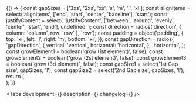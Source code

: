 

<Meta title='Components/Cells/GenericWrapper' component={GenericWrapper} />

<Story name='GenericWrapper'>
    {() => {
        const gapSizes = ['3xs', '2xs', 'xs', 's', 'm', 'l', 'xl'];
        const alignItems = select('alignItems', ['end', 'start', 'center', 'baseline'], 'start');
        const justifyContent = select(
            'justifyContent',
            ['between', 'around', 'evenly', 'center', 'start', 'end'],
            undefined,
        );
        const direction = radios('direction', { column: 'column', row: 'row' }, 'row');
        const padding = object('padding', {
            top: 'xl',
            left: 'l',
            right: 'm',
            bottom: 'xl',
        });
        const gapDirection = radios(
            'gapDirection',
            {
                vertical: 'vertical',
                horizontal: 'horizontal',
            },
            'horizontal',
        );
        const growElement1 = boolean('grow (1st element)', false);
        const growElement2 = boolean('grow (2st element)', false);
        const growElement3 = boolean(`grow (3d element)`, false);
        const gapSize1 = select('1st Gap size', gapSizes, 'l');
        const gapSize2 = select('2nd Gap size', gapSizes, 'l');
        return (
            <div
                style={{
                    width: 1000,
                }}
            >
                <div
                    style={{
                        border: '1px dashed #EFC2D5',
                        borderRadius: '8px',
                    }}
                >
                    <GenericWrapper
                        alignItems={alignItems}
                        direction={direction}
                        padding={padding}
                        justifyContent={justifyContent}
                    >
                        <GenericWrapper grow={growElement1}>
                            <div
                                style={{
                                    background: 'rgba(55, 120, 251, 0.1)',
                                    border: '1px dashed #3778FB',
                                    borderRadius: '8px',
                                    height: 128,
                                    width: 128,
                                    boxSizing: 'border-box',
                                }}
                            />
                        </GenericWrapper>
                        <Gap direction={gapDirection} size={gapSize1} />
                        <GenericWrapper grow={growElement2}>
                            <div
                                style={{
                                    background: 'rgba(55, 120, 251, 0.1)',
                                    border: '1px dashed #3778FB',
                                    borderRadius: '8px',
                                    height: 64,
                                    width: 64,
                                    boxSizing: 'border-box',
                                }}
                            />
                        </GenericWrapper>
                        <Gap direction={gapDirection} size={gapSize2} />
                        <GenericWrapper grow={growElement3}>
                            <div
                                style={{
                                    background: 'rgba(55, 120, 251, 0.1)',
                                    border: '1px dashed #3778FB',
                                    borderRadius: '8px',
                                    height: 164,
                                    width: 164,
                                    boxSizing: 'border-box',
                                }}
                            />
                        </GenericWrapper>
                    </GenericWrapper>
                </div>
                <Gap size='l' direction='horizontal' />
            </div>
        );
    }}
</Story>

<!-- Docs -->

<ComponentHeader
    name='GenericWrapper'
    version={version}
    design='https://www.figma.com/file/MqpSYcvpzj0NG58uLTGJKK/NewStorybook?node-id=1047%3A144827&t=SW9AOiirB8ah7S3l-0'
    package='@alfalab/core-components/generic-wrapper'
    children='Многофункциональная ячейка.'
/>

<Tabs development={<Development />} description={<Description />} changelog={<Changelog />} />

